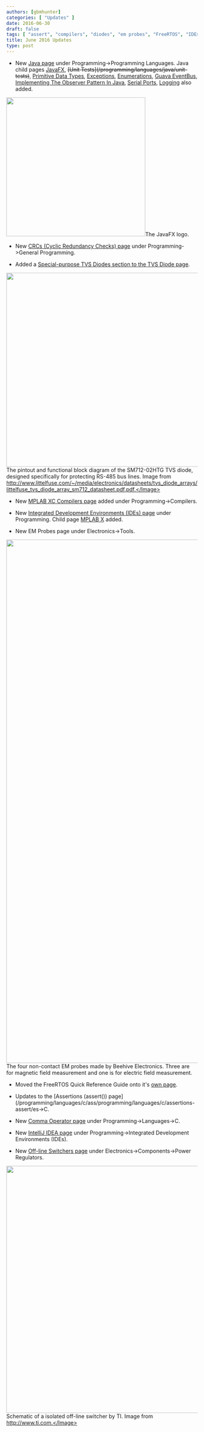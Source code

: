 ```yaml
---
authors: [gbmhunter]
categories: [ "Updates" ] 
date: 2016-06-30
draft: false
tags: [ "assert", "compilers", "diodes", "em probes", "FreeRTOS", "IDEs", "IntelliJ", "Java", "JavaFX", "MPLAB", "off-line switcher", "SMPS", "TVS", "XC" ]
title: June 2016 Updates
type: post
---
```



* New [Java page](/programming/languages/java) under Programming->Programming Languages. Java child pages [JavaFX](/programming/languages/java/javafx), ~~\[Unit Tests\](/programming/languages/java/unit-tests)~~, [Primitive Data Types](/programming/languages/java/primitive-data-types), [Exceptions](/programming/languages/java/exceptions), [Enumerations](/programming/languages/java/enumerations), [Guava EventBus](/programming/languages/java/guava-eventbus), [Implementing The Observer Pattern In Java](/programming/languages/java/implementing-the-observer-pattern-in-java), [Serial Ports](/programming/languages/java/serial-ports), [Logging](/programming/languages/java/logging) also added.  



<Image src={javafx_logo} width="366px">The JavaFX logo.</Image>  

* New [CRCs (Cyclic Redundancy Checks) page](/programming/general/crcs-cyclic-redundancy-checks) under Programming->General Programming.

* Added a [Special-purpose TVS Diodes section to the TVS Diode page](/electronics/components/diodes/tvs-diodes#special-purpose-tvs-diodes).  



<Image src={sm712_02htg_rs485_tvs_diode_pinout_and_functional_block_diagram} width="511px">The pintout and functional block diagram of the SM712-02HTG TVS diode, designed specifically for protecting RS-485 bus lines. Image from http://www.littelfuse.com/~/media/electronics/datasheets/tvs_diode_arrays/littelfuse_tvs_diode_array_sm712_datasheet.pdf.pdf.</Image>  

* New [MPLAB XC Compilers page](/programming/compilers/mplab-xc-compilers) added under Programming->Compilers.

* New [Integrated Development Environments (IDEs) page](/programming/integrated-development-environments-ides) under Programming. Child page [MPLAB X](/programming/integrated-development-environments-ides/mplab-x) added.

* New EM Probes page under Electronics->Tools.



<Image src={beehive_electronics_non_contact_em_probes_100_a_b_c_d} width="1379px">The four non-contact EM probes made by Beehive Electronics. Three are for magnetic field measurement and one is for electric field measurement.</Image>  

* Moved the FreeRTOS Quick Reference Guide onto it's [own page](/programming/operating-systems/freertos/freertos-quick-reference-guide).

* Updates to the [Assertions (assert()) page](/programming/languages/c/ass/programming/languages/c/assertions-assert/es->C.

* New [Comma Operator page](/programming/languages/c/comma-operator) under Programming->Languages->C.

* New [IntelliJ IDEA page](/programming/integrated-development-environments-ides/intellij-idea) under Programming->Integrated Development Environments (IDEs).

* New [Off-line Switchers page](/electronics/components/power-regulators/off-line-switchers) under Electronics->Components->Power Regulators.  



<Image src={offline_switcher_complete_isolated_flyback_switching_supply_schematic_ti} width="651px">Schematic of a isolated off-line switcher by TI. Image from http://www.ti.com.</Image>

